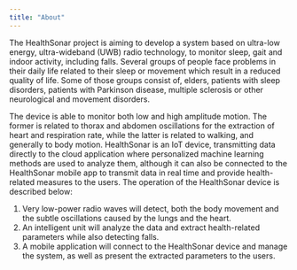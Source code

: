 ```yaml
---
title: "About"
---
```


The HealthSonar project is aiming to develop a system based on ultra-low energy, ultra-wideband (UWB) radio technology, to monitor sleep, gait and indoor activity, including falls.
Several groups of people face problems in their daily life related to their sleep or movement which result in a reduced quality of life.
Some of those groups consist of, elders, patients with sleep disorders, patients with Parkinson disease, multiple sclerosis or other neurological and movement disorders.

The device is able to monitor both low and high amplitude motion. The former is related to thorax and abdomen oscillations for the extraction of heart and respiration rate, while the latter is related to walking, and generally to body motion.
HealthSonar is an IoT device, transmitting data directly to the cloud application where personalized machine learning methods are used to analyze them, although it can also be connected to the HealthSonar mobile app to transmit data in real time and provide health-related measures to the users.
The operation of the HealthSonar device is described below:

1. Very low-power radio waves will detect, both the body movement and the subtle oscillations caused by the lungs and the heart.
1. An intelligent unit will analyze the data and extract health-related parameters while also detecting falls.
1. A mobile application will connect to the HealthSonar device and manage the system, as well as present the extracted parameters to the users.